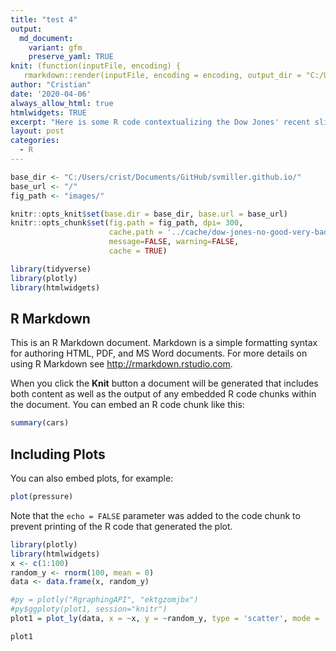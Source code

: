 ```yaml
---
title: "test 4"
output:
  md_document:
    variant: gfm
    preserve_yaml: TRUE
knit: (function(inputFile, encoding) {
   rmarkdown::render(inputFile, encoding = encoding, output_dir = "C:/Users/crist/Documents/GitHub/svmiller.github.io/_posts") })
author: "Cristian"
date: '2020-04-06'
always_allow_html: true
htmlwidgets: TRUE
excerpt: "Here is some R code contextualizing the Dow Jones' recent slide, because gallows humor is the only thing that keeps me warm at night."
layout: post
categories:
  - R
---
```


```r

base_dir <- "C:/Users/crist/Documents/GitHub/svmiller.github.io/"
base_url <- "/"
fig_path <- "images/"

knitr::opts_knit$set(base.dir = base_dir, base.url = base_url)
knitr::opts_chunk$set(fig.path = fig_path, dpi= 300,
                      cache.path = '../cache/dow-jones-no-good-very-bad-day/',
                      message=FALSE, warning=FALSE,
                      cache = TRUE) 

library(tidyverse)
library(plotly)
library(htmlwidgets)

```

## R Markdown

This is an R Markdown document. Markdown is a simple formatting syntax for authoring HTML, PDF, and MS Word documents. For more details on using R Markdown see <http://rmarkdown.rstudio.com>.

When you click the **Knit** button a document will be generated that includes both content as well as the output of any embedded R code chunks within the document. You can embed an R code chunk like this:

```r
summary(cars)
```

## Including Plots

You can also embed plots, for example:

```r
plot(pressure)
```

Note that the `echo = FALSE` parameter was added to the code chunk to prevent printing of the R code that generated the plot.

```r
library(plotly)
library(htmlwidgets)
x <- c(1:100)
random_y <- rnorm(100, mean = 0)
data <- data.frame(x, random_y)

#py = plotly("RgraphingAPI", "ektgzomjbx")
#py$ggploty(plot1, session="knitr")
plot1 = plot_ly(data, x = ~x, y = ~random_y, type = 'scatter', mode = 'lines')

plot1
```


